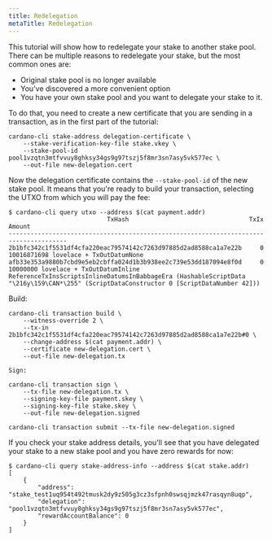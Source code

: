 ```yaml
---
title: Redelegation
metaTitle: Redelegation
---
```


This tutorial will show how to redelegate your stake to another stake pool. There can be multiple reasons to redelegate your stake, but the most common ones are:

- Original stake pool is no longer available
- You've discovered a more convenient option
- You have your own stake pool and you want to delegate your stake to it.

To do that, you need to create a new certificate that you are sending in a transaction, as in the first part of the tutorial:

```
cardano-cli stake-address delegation-certificate \
    --stake-verification-key-file stake.vkey \
    --stake-pool-id pool1vzqtn3mtfvvuy8ghksy34gs9g97tszj5f8mr3sn7asy5vk577ec \
    --out-file new-delegation.cert
```

Now the delegation certificate contains the `--stake-pool-id` of the new stake pool. It means that you're ready to build your transaction, selecting the UTXO from which you will pay the fee:

```
$ cardano-cli query utxo --address $(cat payment.addr)
                           TxHash                                 TxIx        Amount
--------------------------------------------------------------------------------------
2b1bfc342c1f5531df4cfa220eac79574142c7263d97885d2ad8588ca1a7e22b     0        10016871698 lovelace + TxOutDatumNone
afb33e353a9880b7cbd9e5eb2cbffa024d1b3b938ee2c739e53dd187094e8f0d     0        10000000 lovelace + TxOutDatumInline ReferenceTxInsScriptsInlineDatumsInBabbageEra (HashableScriptData "\216y\159\CAN*\255" (ScriptDataConstructor 0 [ScriptDataNumber 42]))
```

Build:

```
cardano-cli transaction build \
    --witness-override 2 \
    --tx-in 2b1bfc342c1f5531df4cfa220eac79574142c7263d97885d2ad8588ca1a7e22b#0 \
    --change-address $(cat payment.addr) \
    --certificate new-delegation.cert \
    --out-file new-delegation.tx

Sign:

cardano-cli transaction sign \
    --tx-file new-delegation.tx \
    --signing-key-file payment.skey \
    --signing-key-file stake.skey \
    --out-file new-delegation.signed

cardano-cli transaction submit --tx-file new-delegation.signed 
```

If you check your stake address details, you'll see that you have delegated your stake to a new stake pool and you have zero rewards for now:

```
$ cardano-cli query stake-address-info --address $(cat stake.addr)
[
    {
        "address": "stake_test1uq954t492tmusk2dy9z505g3cz3sfpnh0swsqjmzk47rasqyn8uqp",
        "delegation": "pool1vzqtn3mtfvvuy8ghksy34gs9g97tszj5f8mr3sn7asy5vk577ec",
        "rewardAccountBalance": 0
    }
]
```

